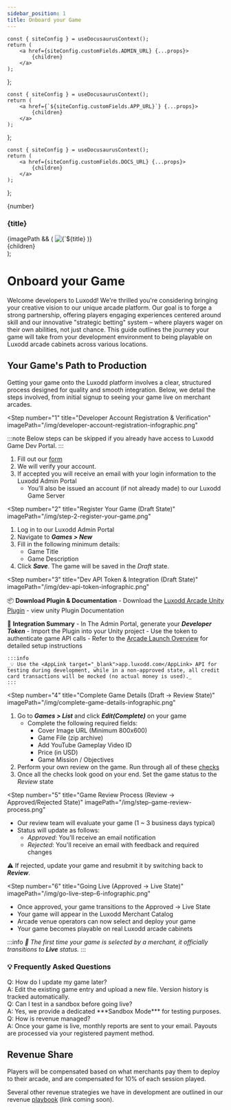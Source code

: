 ```yaml
---
sidebar_position: 1
title: Onboard your Game
---
```



	const { siteConfig } = useDocusaurusContext();
	return (
		<a href={siteConfig.customFields.ADMIN_URL} {...props}>
			{children}
		</a>
	);
};

	const { siteConfig } = useDocusaurusContext();
	return (
		<a href={`${siteConfig.customFields.APP_URL}`} {...props}>
			{children}
		</a>
	);
};

	const { siteConfig } = useDocusaurusContext();
	return (
		<a href={siteConfig.customFields.DOCS_URL} {...props}>
			{children}
		</a>
	);
};

  <div className="step-container">
    <div className="step-header">
      <div className="step-number">{number}</div>
      <h3 className="step-title">{title}</h3>
    </div>
    <div className="step-content">
      {imagePath && (
        <img src={imagePath} alt={`${title} infographic`} className="step-infographic" />
      )}
      <div className="step-description">
        {children}
      </div>
    </div>
  </div>
);

# Onboard your Game

Welcome developers to Luxodd! We're thrilled you're considering bringing your creative vision to our unique arcade platform. Our goal is to forge a strong partnership, offering players engaging experiences centered around skill and our innovative "strategic betting" system – where players wager on their own abilities, not just chance. This guide outlines the journey your game will take from your development environment to being playable on Luxodd arcade cabinets across various locations.

## Your Game's Path to Production

Getting your game onto the Luxodd platform involves a clear, structured process designed for quality and smooth integration. Below, we detail the steps involved, from initial signup to seeing your game live on merchant arcades.

<Step 
  number="1" 
  title="Developer Account Registration & Verification" 
  imagePath="/img/developer-account-registration-infographic.png"
>
  :::note
  Below steps can be skipped if you already have access to Luxodd Game Dev Portal.
  :::

  1. Fill out our [form](https://forms.gle/ixqvtC9uKjJUNL5k8)
  2. We will verify your account.
  3. If accepted you will receive an email with your login information to the <AdminLink target="_blank">Luxodd Admin Portal</AdminLink>
     - You'll also be issued an account (if not already made) to our <AppLink target="_blank">Luxodd Game Server</AppLink>
</Step>

<Step 
  number="2" 
  title="Register Your Game (Draft State)" 
  imagePath="/img/step-2-register-your-game.png"
>
  1. Log in to our <AdminLink target="_blank">Luxodd Admin Portal</AdminLink>
  2. Navigate to ***Games > New***
  3. Fill in the following minimum details:
     - Game Title
     - Game Description
  4. Click ***Save***. The game will be saved in the _Draft_ state.
</Step>


<Step 
  number="3" 
  title="Dev API Token & Integration (Draft State)" 
  imagePath="/img/dev-api-token-infographic.png"
>
  📦 **Download Plugin & Documentation**
    - Download the [Luxodd Arcade Unity Plugin](https://github.com/luxodd/unity-plugin/releases)
    - view unity Plugin <UnityDocsLink target="_blank">Documentation</UnityDocsLink>

  🔌 **Integration Summary**
    - In The Admin Portal, generate your ***Developer Token***
    - Import the Plugin into your Unity project
    - Use the token to authenticate game API calls
    - Refer to the [Arcade Launch Overview](/docs/arcade-launch/unity-plugin/overview) for detailed setup instructions

    :::info
    _💡 Use the <AppLink target="_blank">app.luxodd.com</AppLink> API for testing during development, while in a non-approved state, all credit card transactions will be mocked (no actual money is used)._
    :::
</Step>

<Step 
  number="4" 
  title="Complete Game Details (Draft → Review State)" 
  imagePath="/img/complete-game-details-infographic.png"
>
  1. Go to ***Games > List*** and click ***Edit(Complete)*** on your game
     - Complete the following required fields:
       - Cover Image URL (Minimum 800x600)
       - Game File (zip archive)
       - Add YouTube Gameplay Video ID
       - Price (in USD)
       - Game Mission / Objectives
  2. Perform your own review on the game. Run through all of these [checks](arcade-launch/game-submission-checklist.md)
  3. Once all the checks look good on your end. Set the game status to the _Review_ state
</Step>

  <Step 
  number="5" 
  title="Game Review Process (Review → Approved/Rejected State)" 
  imagePath="/img/step-game-review-process.png"
  >
  - Our review team will evaluate your game (1 ~ 3 business days typical)
  - Status will update as follows:
    - _Approved_: You'll receive an email notification
    - _Rejected_: You'll receive an email with feedback and required changes

  ⚠️ If rejected, update your game and resubmit it by switching back to ***Review***.
  </Step>


  <Step 
  number="6" 
  title="Going Live (Approved → Live State)" 
  imagePath="/img/go-live-step-6-infographic.png"
  >
  - Once approved, your game transitions to the Approved → Live State
  - Your game will appear in the Luxodd Merchant Catalog
  - Arcade venue operators can now select and deploy your game
  - Your game becomes playable on real Luxodd arcade cabinets

  :::info
  _🚀 The first time your game is selected by a merchant, it officially transitions to ***Live*** status._
  :::
  </Step>

<div className="faq-container">
  <h3 className="faq-title">💡 Frequently Asked Questions</h3>

  <div className="faq-question">Q: How do I update my game later?</div>
  <div className="faq-answer">A: Edit the existing game entry and upload a new file. Version history is tracked automatically.</div>

  <div className="faq-question">Q: Can I test in a sandbox before going live?</div>
  <div className="faq-answer">A: Yes, we provide a dedicated ***Sandbox Mode*** for testing purposes.</div>

  <div className="faq-question">Q: How is revenue managed?</div>
  <div className="faq-answer">A: Once your game is live, monthly reports are sent to your email. Payouts are processed via your registered payment method.</div>
</div>

<div className="step-container">
  <h2>Revenue Share</h2>

  <p>Players will be compensated based on what merchants pay them to deploy to their arcade, and are compensated for 10% of each session played.</p>

  <p>Several other revenue strategies we have in development are outlined in our revenue <a href="#">playbook</a> (link coming soon).</p>
</div>